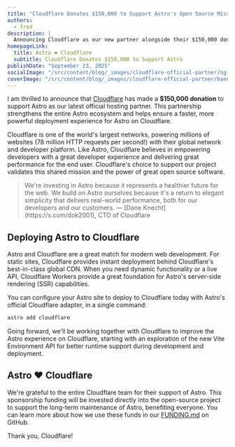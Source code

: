 ```yaml
---
title: "Cloudflare Donates $150,000 to Support Astro's Open Source Mission"
authors:
  - fred
description: |
  Announcing Cloudflare as our new partner alongside their $150,000 donation to the Astro open source project.
homepageLink:
  title: Astro ❤️ Cloudflare
  subtitle: Cloudflare Donates $150,000 to Support Astro
publishDate: "September 23, 2025"
socialImage: "/src/content/blog/_images/cloudflare-official-partner/og-cloudflare.jpg"
coverImage: "/src/content/blog/_images/cloudflare-official-partner/banner-cloudflare.webp"
---
```



I am thrilled to announce that [Cloudflare](https://www.cloudflare.com/) has made a **$150,000 donation** to support Astro as our latest official hosting partner. This partnership strengthens the entire Astro ecosystem and helps ensure a faster, more powerful deployment experience for Astro on Cloudflare.

Cloudflare is one of the world's largest networks, powering millions of websites (78 million HTTP requests per second!) with their global network and developer platform. Like Astro, Cloudflare believes in empowering developers with a great developer experience and delivering great performance for the end user. Cloudflare's choice to support our project validates this shared mission and the power of great open source software.

<Blockquote>
   <Fragment slot="quote" >
We're investing in Astro because it represents a healthier future for the web. We build on Astro ourselves because it's a return to elegant simplicity that delivers real-world performance, both for our developers and our customers.
   </Fragment>
   <Fragment slot="caption">
       — [Dane Knecht](https://x.com/dok2001), CTO of Cloudflare
   </Fragment>
</Blockquote>


## Deploying Astro to Cloudflare

Astro and Cloudflare are a great match for modern web development. For static sites, Cloudflare provides instant deployment behind Cloudflare's best-in-class global CDN. When you need dynamic functionality or a live API, Cloudflare Workers provide a great foundation for Astro's server-side rendering (SSR) capabilities. 

You can configure your Astro site to deploy to Cloudflare today with Astro's official Cloudflare adapter, in a single command:

```bash
astro add cloudflare
```

Going forward, we'll be working together with Cloudflare to improve the Astro experience on Cloudflare, starting with an exploration of the new Vite Environment API for better runtime support during development and deployment.

## Astro ❤️ Cloudflare

We're grateful to the entire Cloudflare team for their support of Astro. This sponsorship funding will be invested directly into the open-source project to support the long-term maintenance of Astro, benefiting everyone. You can learn more about how we use these funds in our [FUNDING.md](https://github.com/withastro/.github/blob/main/FUNDING.md) on GitHub.

Thank you, Cloudflare!


